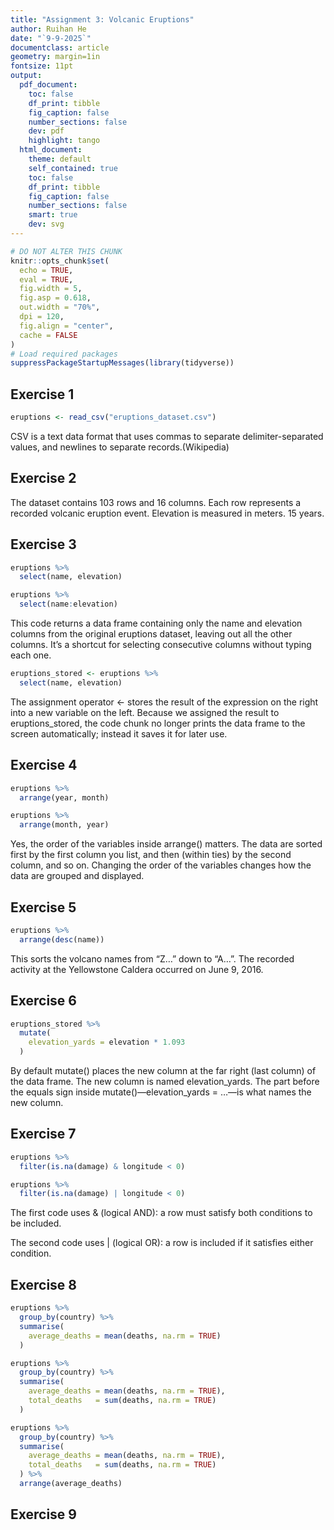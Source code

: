 ```yaml
---
title: "Assignment 3: Volcanic Eruptions"
author: Ruihan He
date: "`9-9-2025`"
documentclass: article
geometry: margin=1in
fontsize: 11pt
output:
  pdf_document:
    toc: false
    df_print: tibble
    fig_caption: false
    number_sections: false
    dev: pdf
    highlight: tango
  html_document:
    theme: default
    self_contained: true
    toc: false
    df_print: tibble
    fig_caption: false
    number_sections: false
    smart: true
    dev: svg
---
```


```r
# DO NOT ALTER THIS CHUNK
knitr::opts_chunk$set(
  echo = TRUE,
  eval = TRUE,
  fig.width = 5,
  fig.asp = 0.618,
  out.width = "70%",
  dpi = 120,
  fig.align = "center",
  cache = FALSE
)
# Load required packages
suppressPackageStartupMessages(library(tidyverse))
```

## Exercise 1

```r
eruptions <- read_csv("eruptions_dataset.csv")
```
CSV is a text data format that uses commas to separate delimiter-separated values, and newlines to separate records.(Wikipedia)

## Exercise 2
The dataset contains 103 rows and 16 columns.
Each row represents a recorded volcanic eruption event.
Elevation is measured in meters.
15 years.

## Exercise 3

```r
eruptions %>%
  select(name, elevation)
```

```r
eruptions %>%
  select(name:elevation)
```

This code returns a data frame containing only the name and elevation columns from the original eruptions dataset, leaving out all the other columns.
It’s a shortcut for selecting consecutive columns without typing each one.
```r
eruptions_stored <- eruptions %>%
  select(name, elevation)
```
The assignment operator <- stores the result of the expression on the right into a new variable on the left. Because we assigned the result to eruptions_stored, the code chunk no longer prints the data frame to the screen automatically; instead it saves it for later use.

## Exercise 4
```r
eruptions %>%
  arrange(year, month)
```

```r
eruptions %>%
  arrange(month, year)
```

Yes, the order of the variables inside arrange() matters. The data are sorted first by the first column you list, and then (within ties) by the second column, and so on. Changing the order of the variables changes how the data are grouped and displayed.

## Exercise 5
```r
eruptions %>%
  arrange(desc(name))
```

This sorts the volcano names from “Z…” down to “A…”.
The recorded activity at the Yellowstone Caldera occurred on June 9, 2016.

## Exercise 6
```r
eruptions_stored %>%
  mutate(
    elevation_yards = elevation * 1.093
  )
```
By default mutate() places the new column at the far right (last column) of the data frame.
The new column is named elevation_yards.
The part before the equals sign inside mutate()—elevation_yards = …—is what names the new column.


## Exercise 7

```r
eruptions %>%
  filter(is.na(damage) & longitude < 0)
```

```r
eruptions %>%
  filter(is.na(damage) | longitude < 0)
```
The first code uses & (logical AND): a row must satisfy both conditions to be included.

The second code uses | (logical OR): a row is included if it satisfies either condition.

## Exercise 8
```r
eruptions %>% 
  group_by(country) %>%
  summarise(
    average_deaths = mean(deaths, na.rm = TRUE)
  )
```

```r
eruptions %>% 
  group_by(country) %>%
  summarise(
    average_deaths = mean(deaths, na.rm = TRUE),
    total_deaths   = sum(deaths, na.rm = TRUE)
  )
```

```r
eruptions %>% 
  group_by(country) %>%
  summarise(
    average_deaths = mean(deaths, na.rm = TRUE),
    total_deaths   = sum(deaths, na.rm = TRUE)
  ) %>%
  arrange(average_deaths)
```

## Exercise 9



